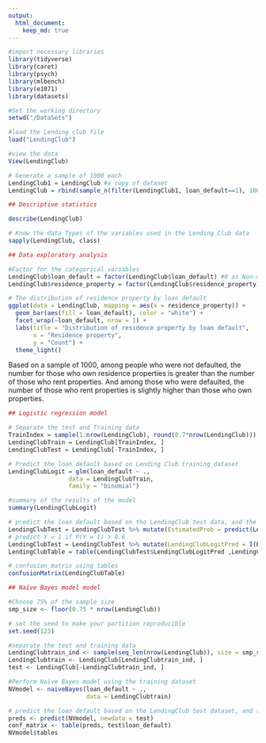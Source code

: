 ```yaml
---
output: 
  html_document:
    keep_md: true
---
```


```r

#import necessary libraries
library(tidyverse)
library(caret)
library(psych)
library(mlbench)
library(e1071)
library(datasets)

#Set the working directory
setwd("/DataSets")

#load the Lending club file
load("LendingClub")

#view the data
View(LendingClub)

# Generate a sample of 1000 each
LendingClub1 = LendingClub #a copy of dataset
LendingClub = rbind(sample_n(filter(LendingClub1, loan_default==1), 1000), sample_n(filter(LendingClub1, loan_default==0), 1000))

## Descriptive statistics 

describe(LendingClub)

```


```r
# Know the data Types of the variables used in the Lending Club data
sapply(LendingClub, class)
```

```r

## Data exploratory analysis

#Factor for the categorical variables
LendingClub$loan_default = factor(LendingClub$loan_default) #0 as Non-defaulted,1 as Defaulted
LendingClub$residence_property = factor(LendingClub$residence_property) #Rent or Own

# The distribution of residence property by loan default
ggplot(data = LendingClub, mapping = aes(x = residence_property)) +
  geom_bar(aes(fill = loan_default), color = "white") +
  facet_wrap(~loan_default, nrow = 1) +
  labs(title = "Distribution of residence property by loan default",
       x = "Residence property",
       y = "Count") +
  theme_light()

```

Based on a sample of 1000, among people who were not defaulted, the number for those who own residence properties is greater than the number of those who rent properties.
And among those who were defaulted, the number of those who rent properties is slightly higher than those who own properties.


```r

## Logistic regression model 

# Separate the test and Training data
TrainIndex = sample(1:nrow(LendingClub), round(0.7*nrow(LendingClub)))
LendingClubTrain = LendingClub[TrainIndex, ] 
LendingClubTest = LendingClub[-TrainIndex, ]

# Predict the loan default based on Lending Club training dataset
LendingClubLogit = glm(loan_default ~ .,
                 data = LendingClubTrain,
                 family = "binomial")

#summary of the results of the model
summary(LendingClubLogit)

# predict the loan default based on the LendingClub test data, and the confusion matrix 
LendingClubTest = LendingClubTest %>% mutate(EstimatedProb = predict(LendingClubLogit,newdata = LendingClubTest,type = "response"))
# predict Y = 1 if P(Y = 1) > 0.6
LendingClubTest = LendingClubTest %>% mutate(LendingClubLogitPred = I(EstimatedProb > 0.6) %>% as.numeric())
LendingClubTable = table(LendingClubTest$LendingClubLogitPred ,LendingClubTest$loan_default)

# confusion matrix using tables
confusionMatrix(LendingClubTable)

```



```r

## Naïve Bayes model model

#Choose 75% of the sample size
smp_size <- floor(0.75 * nrow(LendingClub))

# set the seed to make your partition reproducible
set.seed(123)

#separate the test and training data
LendingClubtrain_ind <- sample(seq_len(nrow(LendingClub)), size = smp_size)
LendingClubtrain <- LendingClub[LendingClubtrain_ind, ]
test <- LendingClub[-LendingClubtrain_ind, ]

#Perform Naïve Bayes model using the training dataset
NVmodel <- naiveBayes(loan_default ~ .,
                      data = LendingClubtrain)

# predict the loan default based on the LendingClub test dataset, and the confusion matrix 
preds <- predict(NVmodel, newdata = test)
conf_matrix <- table(preds, test$loan_default)
NVmodel$tables

```

